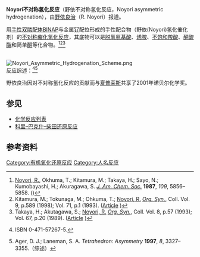 '''Noyori不对称氢化反应'''（野依不对称氢化反应，Noyori asymmetric hydrogenation），由[[野依良治|野依良治]]（R. Noyori）报道。

用[[手性|手性]][[双膦|双膦]][[配体|配体]][[BINAP|BINAP]]与金属[[钌|钌]]配位形成的手性配合物（野依(Noyori)氢化催化剂）的[[不对称催化氢化反应|不对称催化氢化反应]]，其底物可以是[[脱氢氨基酸|脱氢氨基酸]]、[[烯胺|烯胺]]、[[不饱和|不饱和]][[羧酸|羧酸]]、[[酮酸|酮酸]][[酯|酯]]和简单[[酮|酮]]等化合物。<ref>[[Ryoji_Noyori|Noyori, R.]], Okhuma, T.; Kitamura, M.; Takaya, H.; Sayo, N.; Kumobayashi, H.; Akuragawa, S. ''[[J._Am._Chem._Soc.|J. Am. Chem. Soc.]]'' '''1987''', ''109'', 5856–5858. ({{DOI|10.1021/ja00253a051}})</ref><ref>Kitamura, M.; Tokunaga, M.; Ohkuma, T.; [[Ryoji_Noyori|Noyori, R.]] ''[[Org._Syn.|Org. Syn.]]'', Coll. Vol. 9, p.589 (1998); Vol. 71, p.1 (1993). ([http://www.orgsyn.org/orgsyn/prep.asp?prep=cv9p0589 Article] {{Wayback|url=http://www.orgsyn.org/orgsyn/prep.asp?prep=cv9p0589 |date=20100622215346 }})</ref><ref>Takaya, H.; Akutagawa, S.; [[Ryoji_Noyori|Noyori, R.]] ''[[Org._Syn.|Org. Syn.]]'', Coll. Vol. 8, p.57 (1993); Vol. 67, p.20 (1989). ([http://www.orgsyn.org/orgsyn/prep.asp?prep=cv8p0057 Article] {{Wayback|url=http://www.orgsyn.org/orgsyn/prep.asp?prep=cv8p0057 |date=20100622221150 }})</ref>

<br />
[[Image:Noyori_Asymmetric_Hydrogenation_Scheme.png|center]]
<br />

反应综述：<ref>{{cite book en| last =Noyori| first =Ryoji| title =Asymmetric Catalysis In Organic Synthesis| publisher =Wiley-Interscience| date =1994| isbn =}} ISBN 0-471-57267-5.</ref><ref>Ager, D. J.; Laneman, S. A. ''Tetrahedron: Asymmetry'' '''1997''', ''8'', 3327–3355.（综述）</ref>

野依良治因对不对称氢化反应的贡献而与[[巴里·夏普莱斯|夏普莱斯]]共享了2001年诺贝尔化学奖。

==参见==
* [[化学反应列表|化学反应列表]]
* [[科里–巴克什–柴田还原反应|科里–巴克什–柴田还原反应]]

==参考资料==
<div class="references-small"><references /></div>

[[Category:有机氧化还原反应|Category:有机氧化还原反应]]
[[Category:人名反应|Category:人名反应]]
